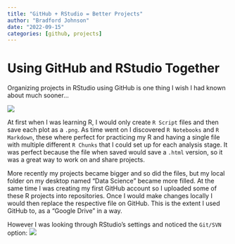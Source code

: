```yaml
---
title: "GitHub + RStudio = Better Projects"
author: "Bradford Johnson"
date: "2022-09-15"
categories: [github, projects]
---
```


# Using GitHub and RStudio Together

Organizing projects in RStudio using GitHub is one thing I wish I had known about much sooner...

![](yancy-min-842ofHC6MaI-unsplash.jpg)

At first when I was learning R, I would only create `R Script` files and then save each plot as a `.png`. As time went on I discovered `R Notebooks` and `R Markdown`, these where perfect for practicing my R and having a single file with multiple different `R Chunks` that I could set up for each analysis stage. It was perfect because the file when saved would save a `.html` version, so it was a great way to work on and share projects.

More recently my projects became bigger and so did the files, but my local folder on my desktop named "Data Science" became more filled. At the same time I was creating my first GitHub account so I uploaded some of these R projects into repositories. Once I would make changes locally I would then replace the respective file on GitHub. This is the extent I used GitHub to, as a "Google Drive" in a way.

However I was looking through RStudio's settings and noticed the `Git/SVN` option: ![](r-settings.png)
